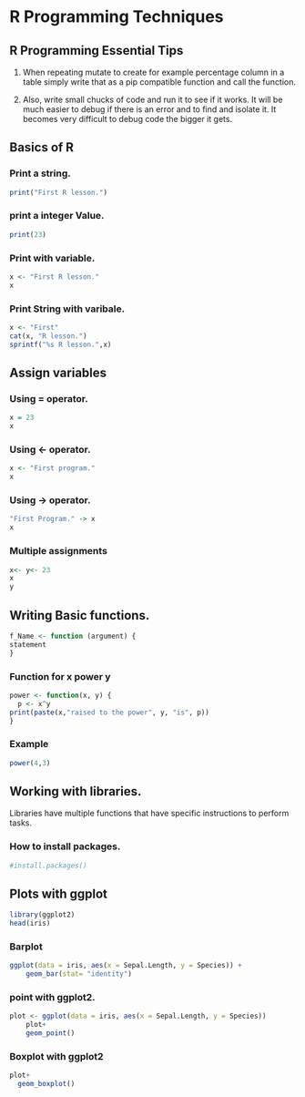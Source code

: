 # R Programming Techniques


## R Programming Essential Tips 

1. When repeating mutate to create for example percentage column in a table simply write that as a pip compatible function and call the function. 

2. Also, write small chucks of code and run it to see if it works. It will be much easier to debug if there is an error and to find and isolate it. It becomes very difficult to debug code the bigger it gets.


## Basics of R

### Print a string.
```r
print("First R lesson.")
```
### print a integer Value.

```r
print(23)
```

### Print with variable.

```r
x <- "First R lesson."
x
```

### Print String with varibale.

```r
x <- "First"
cat(x, "R lesson.")
sprintf("%s R lesson.",x)
```

## Assign variables

### Using = operator.

```r
x = 23
x
```

### Using <- operator.


```r
x <- "First program."
x
```

### Using -> operator.


```r
"First Program." -> x
x
```

### Multiple assignments

```r
x<- y<- 23
x
y
```


## Writing Basic functions.

```r
f_Name <- function (argument) {
statement
}

```

### Function  for x power y

```r
power <- function(x, y) {
  p <- x^y
print(paste(x,"raised to the power", y, "is", p))
}
```

### Example

```r
power(4,3)
```

## Working with libraries.

Libraries have multiple functions that have specific instructions to perform tasks.
 
### How to install packages. 


```r
#install.packages()
```


## Plots with ggplot

```r
library(ggplot2)
head(iris)
```

### Barplot

```r
ggplot(data = iris, aes(x = Sepal.Length, y = Species)) +
    geom_bar(stat= "identity")
```



### point with ggplot2.

```r
plot <- ggplot(data = iris, aes(x = Sepal.Length, y = Species)) 
    plot+
    geom_point()
```

### Boxplot with ggplot2

```r
plot+
  geom_boxplot()

```



